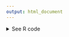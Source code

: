 ```yaml
---
output: html_document
---
```


<details><summary>See R code</summary>

:::{.rcode}
::::{.rcode-header}
R Code: The GDP of Taylor Data Visualization
::::
::::{.rcode-container}

First, we load the packages that we will need.

```r
#| echo: true
#| eval: false
# To clean data
library(dplyr)
library(tidyr)
library(readr)
library(stringr)
library(purrr)
library(janitor)

# To scrape data
library(rvest)
library(httr)
library(polite)

# To visualize data
library(ggplot2)
library(showtext)
library(rnaturalearth)
library(cowplot)

font_add_google("Abril Fatface", "abril-fatface")
font_add_google("Lato", "lato")

showtext::showtext_auto()
```

The code below retrieves GDP data from a Wikipedia page, processes it, and filters countries based on their World Bank GDP values. It begins by defining the Wikipedia page's URL and politely scraping the page using {polite}. The HTML content is then extracted and specific tables with the class "wikitable" are selected and converted into a data frame. This data frame, named `gdp_tab`, undergoes several cleaning steps, including renaming columns, converting certain columns to numeric format, and filtering rows based on World Bank GDP criteria. The resulting data is sorted in descending order of World Bank GDP. Finally, a list of unique countries meeting the specified criteria is stored in the variable countries.

```r
#| echo: true
#| eval: false
url_gdp <-
  "https://en.wikipedia.org/wiki/List_of_countries_by_GDP_(nominal)"

url_gdp_bow <- polite::bow(url_gdp)
url_gdp_bow

gdp_html <-
  scrape(url_gdp_bow) |>
  html_nodes("table.wikitable") |>
  html_table(fill = TRUE)

gdp_tab <-
  gdp_html[[1]] |>
  clean_names() |>
  slice(-1) |>
  mutate(across(
    c(imf_1_13,
      world_bank_14,
      united_nations_15),
    ~ as.numeric(str_replace_all(.x, "[$,]", ""))
  )) |>
  filter(world_bank_14 < 10000 & world_bank_14 > 4900) |>
  arrange(desc(world_bank_14))

url_gdp <-
  "https://en.wikipedia.org/wiki/List_of_countries_by_GDP_(nominal)"

url_gdp_bow <- polite::bow(url_gdp)
url_gdp_bow

gdp_html <-
  scrape(url_gdp_bow) |>
  html_nodes("table.wikitable") |>
  html_table(fill = TRUE)

gdp_tab <-
  gdp_html[[1]] |>
  janitor::clean_names() |>
  slice(-1) |>
  mutate(across(
    c(imf_1_13,
      world_bank_14,
      united_nations_15),
    ~ as.numeric(str_replace_all(.x, "[$,]", ""))
  )) |>
  filter(world_bank_14 < 10000 & world_bank_14 > 4000) |>
  arrange(desc(world_bank_14))

countries <- unique(gdp_tab$country_territory)
```

Below, we create geographic plots for Fiji and several other countries, with custom styling and GDP-related information displayed on each plot. The countries vector contains a list of countries, and corresponding fill colors are specified in the colors vector. The `country_plots` function is defined to generate individual plots for each country. The `purrr::map2` function applies the `country_plots` function to each country in the countries vector with matching fill colors. Additionally, a separate plot (`p_blank`) is created specifically for Taylor Swift, featuring a custom title and subtitle displaying her estimated wealth.

```r
#| echo: true
#| eval: false
fiji <-
  ne_countries(scale = 10,
               returnclass = "sf",
               country = "Fiji")

p_Fiji <-
  ggplot(fiji) +
  geom_sf(fill = "#823549",
          color = "#1D1E3C") +
  coord_sf(crs = 3460) +
  theme_void() +
  labs(
    subtitle = gdp_tab |> filter(country_territory == "Fiji") |> pull(country_territory),
    title = scales::dollar(
      gdp_tab |>
        filter(country_territory == "Fiji") |>
        pull(world_bank_14),
      big.mark = ".",
      scale = 1e-3,
      suffix = "B"
    )
  ) +
  theme(
    plot.subtitle = element_text(
      size = 20,
      margin = margin(10, 0, 8.5, 0, unit = "pt"),
      family = "lato",
      hjust = 0.5
    ),
    plot.title = element_text(hjust = 0.5,
                              margin = margin(50, 0, 5.5, 0, unit = "pt")),
    title = element_text(
      size = 20,
      family = "abril-fatface",
      margin = margin(36, 0, 5.5, 0, unit = "pt")
    )
  )

countries <-
  c("Kosovo",
    "Somalia",
    "Togo",
    "Bermuda",
    "Montenegro",
    "Barbados",
    "Eswatini")

colors <-
  c("#b9d2b5",
    "#f4cb8d",
    "#d1b2d2",
    "#CFCAC6",
    "#C8AE95",
    "#b5e9f6",
    "#F9B2D0")

country_plots <- function(country, fill) {
  country_data <-
    rnaturalearth::ne_countries(scale = 10,
                                returnclass = "sf",
                                country = country)
  
  p <- ggplot(country_data) +
    geom_sf(fill = fill,
            color = "#1D1E3C") +
    coord_sf() +
    theme_void() +
    labs(
      subtitle = gdp_tab |> filter(country_territory == country) |>
        pull(country_territory),
      title = scales::dollar(
        gdp_tab |> filter(country_territory == country) |> pull(world_bank_14),
        big.mark = ".",
        scale = 1e-3,
        suffix = "B"
      )
    ) +
    theme(
      plot.subtitle = element_text(
        size = 20,
        family = "lato",
        margin = margin(10, 0, 8.5, 0, unit = "pt"),
        hjust = 0.5
      ),
      plot.title = element_text(
        hjust = 0.5,
        lineheight = 6.5,
        margin = margin(50, 0, 5.5, 0, unit = "pt")
      ),
      title = element_text(
        size = 20,
        margin = margin(50, 0, 5.5, 0, unit = "pt"),
        family = "abril-fatface"
      )
    )
  
  plot_name <- paste0("p_", country)
  assign(plot_name, p, envir = .GlobalEnv)
  
}

map2(.f = country_plots, .x = countries, .y = colors)

# One specifically for Taylor Swift

p_blank <-
  ggplot() +
  labs(subtitle = "Taylor Swift",
       title = "$6.30B") +
  theme_void() +
  theme(
    plot.subtitle = element_text(
      margin = margin(10, 0, 5.5, 0, unit = "pt"),
      size = 26,
      family = "lato",
      hjust = 0.5
    ),
    plot.title = element_text(hjust = 0.5,
                              margin = margin(50, 0, 10, 0, unit = "pt")),
    title = element_text(
      margin = margin(50, 0, 15, 0, unit = "pt"),
      size = 28,
      family = "abril-fatface",
      hjust = 1,
      color = "#823549"
    )
  )
```

Next, we generate a composite plot (`gdp_plot`) using the plot_grid function from the {cowplot} package. The plot grid includes individual country plots for Kosovo, Somalia, Togo, Bermuda, a custom plot for Taylor Swift (`p_blank`), Montenegro, Barbados, Fiji, and Eswatini. The align parameter is set to "v," aligning the plots vertically. Additionally, the code incorporates an image of Taylor Swift (`gdp-taylor.png`) using the draw_image function, positioning it at specific coordinates within the plot. A label is added with the text "The GDP of Taylor" using `draw_label`, adjusting its position, font family, size, and color. The overall theme of the plot is modified with a margin adjustment using the theme function. The resulting `gdp_plot` combines individual country plots with a custom element representing Taylor Swift's GDP.

```r
#| echo: true
#| eval: false
gdp_plot <-
  plot_grid(
    p_Kosovo,
    p_Somalia,
    p_Togo,
    p_Bermuda,
    p_blank,
    p_Montenegro,
    p_Barbados,
    p_Fiji,
    p_Eswatini,
    align = "v"
  ) +
  draw_image(
    here::here("images", "gdp-taylor.png"),
    x = 0.4,
    y = 0.32,
    width = 0.2,
    height = 0.2
  ) +
  draw_label(
    "The GDP of Taylor",
    x = 0.5,
    y = 1.05,
    hjust = 0.5,
    vjust = 1,
    fontfamily = "abril-fatface",
    size = 60,
    color = "#1D1E3C"
  ) +
  theme(plot.margin = margin(80, 0, 0, 0))
```

The ggsave function from the ggplot2 package saves the composite plot (`gdp_plot`) as a PNG image. 

```r
#| echo: true
#| eval: false
ggsave(
  filename = here::here("images", "gdp_plot.png"),
  plot = gdp_plot,
  device = png,
  path = NULL,
  width = 14,
  height = 14,
  units = "in",
  dpi = 300,
  limitsize = TRUE,
  bg = "white"
)
```

::::
:::

</details>